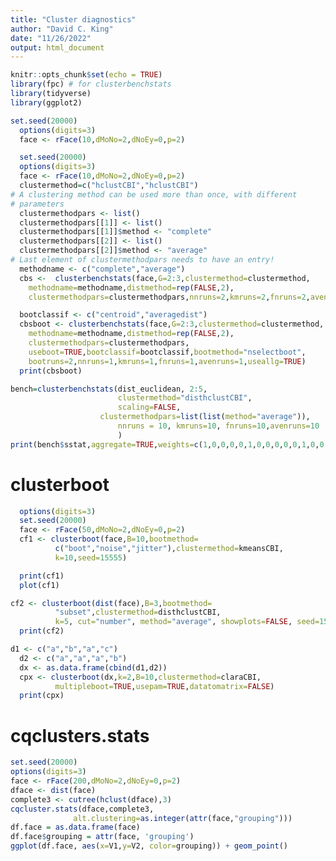 ```yaml
---
title: "Cluster diagnostics"
author: "David C. King"
date: "11/26/2022"
output: html_document
---
```


```r
knitr::opts_chunk$set(echo = TRUE)
library(fpc) # for clusterbenchstats
library(tidyverse)
library(ggplot2)

```

```r
set.seed(20000)
  options(digits=3)
  face <- rFace(10,dMoNo=2,dNoEy=0,p=2)
```

```r
  set.seed(20000)
  options(digits=3)
  face <- rFace(10,dMoNo=2,dNoEy=0,p=2)
  clustermethod=c("hclustCBI","hclustCBI")
# A clustering method can be used more than once, with different
# parameters
  clustermethodpars <- list()
  clustermethodpars[[1]] <- list()
  clustermethodpars[[1]]$method <- "complete"
  clustermethodpars[[2]] <- list()
  clustermethodpars[[2]]$method <- "average"
# Last element of clustermethodpars needs to have an entry!
  methodname <- c("complete","average")
  cbs <-  clusterbenchstats(face,G=2:3,clustermethod=clustermethod,
    methodname=methodname,distmethod=rep(FALSE,2),
    clustermethodpars=clustermethodpars,nnruns=2,kmruns=2,fnruns=2,avenruns=2)

```

```r
  bootclassif <- c("centroid","averagedist")
  cbsboot <- clusterbenchstats(face,G=2:3,clustermethod=clustermethod,
    methodname=methodname,distmethod=rep(FALSE,2),
    clustermethodpars=clustermethodpars,
    useboot=TRUE,bootclassif=bootclassif,bootmethod="nselectboot",
    bootruns=2,nnruns=1,kmruns=1,fnruns=1,avenruns=1,useallg=TRUE)
  print(cbsboot)
```



```r
bench=clusterbenchstats(dist_euclidean, 2:5, 
                        clustermethod="disthclustCBI", 
                        scaling=FALSE,
                    clustermethodpars=list(list(method="average")),
                        nnruns = 10, kmruns=10, fnruns=10,avenruns=10
                        )
print(bench$sstat,aggregate=TRUE,weights=c(1,0,0,0,0,1,0,0,0,0,0,1,0,0,0,0))
```

# clusterboot

```r
  options(digits=3)
  set.seed(20000)
  face <- rFace(50,dMoNo=2,dNoEy=0,p=2)
  cf1 <- clusterboot(face,B=10,bootmethod=
          c("boot","noise","jitter"),clustermethod=kmeansCBI,
          k=10,seed=15555)

  print(cf1)
  plot(cf1)

```

```r
cf2 <- clusterboot(dist(face),B=3,bootmethod=
          "subset",clustermethod=disthclustCBI,
          k=5, cut="number", method="average", showplots=FALSE, seed=15555)
  print(cf2)

```

```r
d1 <- c("a","b","a","c")
  d2 <- c("a","a","a","b")
  dx <- as.data.frame(cbind(d1,d2))
  cpx <- clusterboot(dx,k=2,B=10,clustermethod=claraCBI,
          multipleboot=TRUE,usepam=TRUE,datatomatrix=FALSE)
  print(cpx)

```

# cqclusters.stats

```r
set.seed(20000)
options(digits=3)
face <- rFace(200,dMoNo=2,dNoEy=0,p=2)
dface <- dist(face)
complete3 <- cutree(hclust(dface),3)
cqcluster.stats(dface,complete3,
              alt.clustering=as.integer(attr(face,"grouping")))
df.face = as.data.frame(face)
df.face$grouping = attr(face, 'grouping')
ggplot(df.face, aes(x=V1,y=V2, color=grouping)) + geom_point()
```